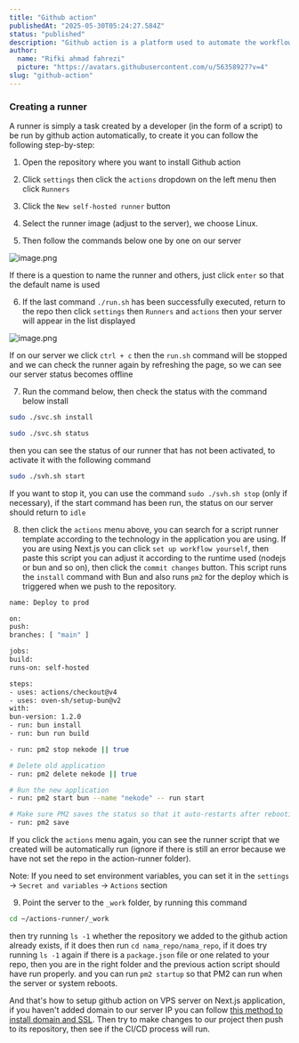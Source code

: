 ```yaml
---
title: "Github action"
publishedAt: "2025-05-30T05:24:27.584Z"
status: "published"
description: "Github action is a platform used to automate the workflow of creating an application, such as automated testing and deployment (CI/CD)"
author:
  name: "Rifki ahmad fahrezi"
  picture: "https://avatars.githubusercontent.com/u/56358927?v=4"
slug: "github-action"
---
```



### Creating a runner

A runner is simply a task created by a developer (in the form of a script) to be run by github action automatically, to create it you can follow the following step-by-step:

1. Open the repository where you want to install Github action
2. Click `settings` then click the `actions` dropdown on the left menu then click `Runners`
3. Click the `New self-hosted runner` button
4. Select the runner image (adjust to the server), we choose Linux.

5. Then follow the commands below one by one on our server

![image.png](/gh-action1.png)

If there is a question to name the runner and others, just click `enter` so that the default name is used

6. If the last command `./run.sh` has been successfully executed, return to the repo then click `settings` then `Runners` and `actions` then your server will appear in the list displayed

![image.png](/gh-action2.png)

If on our server we click `ctrl + c` then the `run.sh` command will be stopped and we can check the runner again by refreshing the page, so we can see our server status becomes offline

7. Run the command below, then check the status with the command below install

```bash
sudo ./svc.sh install

sudo ./svc.sh status
```

then you can see the status of our runner that has not been activated, to activate it with the following command

```bash
sudo ./svh.sh start
```

If you want to stop it, you can use the command `sudo ./svh.sh stop` (only if necessary), if the start command has been run, the status on our server should return to `idle`

8. then click the `actions` menu above, you can search for a script runner template according to the technology in the application you are using. If you are using Next.js you can click `set up workflow yourself`, then paste this script you can adjust it according to the runtime used (nodejs or bun and so on), then click the `commit changes` button. This script runs the `install` command with Bun and also runs `pm2` for the deploy which is triggered when we push to the repository.

```bash
name: Deploy to prod

on:
push:
branches: [ "main" ]

jobs:
build:
runs-on: self-hosted

steps:
- uses: actions/checkout@v4
- uses: oven-sh/setup-bun@v2
with:
bun-version: 1.2.0
- run: bun install
- run: bun run build

- run: pm2 stop nekode || true

# Delete old application
- run: pm2 delete nekode || true

# Run the new application
- run: pm2 start bun --name "nekode" -- run start

# Make sure PM2 saves the status so that it auto-restarts after rebooting the VPS
- run: pm2 save
```

If you click the `actions` menu again, you can see the runner script that we created will be automatically run (ignore if there is still an error because we have not set the repo in the action-runner folder).

Note: If you need to set environment variables, you can set it in the `settings` → `Secret and variables` → `Actions` section

9. Point the server to the `_work` folder, by running this command

```bash
cd ~/actions-runner/_work
```

then try running `ls -1` whether the repository we added to the github action already exists, if it does then run `cd nama_repo/nama_repo`, if it does try running `ls -1` again if there is a `package.json` file or one related to your repo, then you are in the right folder and the previous action script should have run properly. and you can run `pm2 startup` so that PM2 can run when the server or system reboots.

And that's how to setup github action on VPS server on Next.js application, if you haven't added domain to our server IP you can follow [this method to install domain and SSL](/docs/self-hosting/domain-ssl). Then try to make changes to our project then push to its repository, then see if the CI/CD process will run.